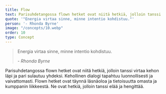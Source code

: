 ```yaml
---
title: Flow
text: Parisuhdetangossa flown hetket ovat niitä hetkiä, jolloin tanssi virtaa kehon läpi ja pari sulautuu yhdeksi. Kehollinen dialogi tapahtuu luonnollisesti ja vaivattomasti. Flown hetket ovat täynnä läsnäoloa ja tietoisuutta omasta ja kumppanin liikkeestä.
quote: '"Energia virtaa sinne, minne intentio kohdistuu."'
person: '- Rhonda Byrne'
image: "/concepts/10.webp"
order: 10
type: Concept
---
```


>Energia virtaa sinne, minne intentio kohdistuu.
>
><cite>- Rhonda Byrne</cite>

Parisuhdetangossa flown hetket ovat niitä hetkiä, jolloin tanssi virtaa kehon läpi ja pari sulautuu yhdeksi. Kehollinen dialogi tapahtuu luonnollisesti ja vaivattomasti. Flown hetket ovat täynnä läsnäoloa ja tietoisuutta omasta ja kumppanin liikkeestä. Ne ovat hetkiä, jolloin tanssi elää ja hengittää.